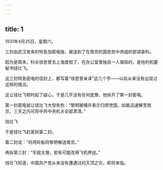 ```yaml
---
---
---
```

title: 1
---



1931年4月25日，星期六。

三封由武汉发来的特急加密电报，被送到了在南京的国民党中央组织部调查科。

因为是周末，科长徐恩曾去上海度假了，在办公室里独自一人值班的，是他的机要秘书钱壮飞。

这三封特急密电的信封上，都写着“徐恩曾亲译”这几个字——以前从来没有出现过这样的情况。

这让钱壮飞顿时起了疑心，于是几乎没有任何犹豫，他拆开了第一封密电。

第一封密电就让钱壮飞大惊失色：“黎明被捕并表示归顺党国，如能迅速解至南京，三天之内可将中共中央机关全部肃清。”

钱壮飞



于是钱壮飞赶紧拆第二封。

第二封说：“将用轮船将黎明解送南京。”

再拆第三封：“军舰太慢，若有可能改用飞机押送。”

钱壮飞知道，中国共产党从来没有遭遇过的灭顶之灾，即将来临。